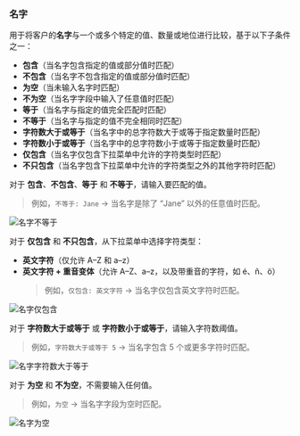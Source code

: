 ### 名字

用于将客户的**名字**与一个或多个特定的值、数量或地位进行比较，基于以下子条件之一：

- **包含**（当名字包含指定的值或部分值时匹配）
- **不包含**（当名字不包含指定的值或部分值时匹配）
- **为空**（当未输入名字时匹配）
- **不为空**（当名字字段中输入了任意值时匹配）
- **等于**（当名字与指定的值完全匹配时匹配）
- **不等于**（当名字与指定的值不完全相同时匹配）
- **字符数大于或等于**（当名字中的总字符数大于或等于指定数量时匹配）
- **字符数小于或等于**（当名字中的总字符数小于或等于指定数量时匹配）
- **仅包含**（当名字仅包含下拉菜单中允许的字符类型时匹配）
- **不只包含**（当名字包含下拉菜单中允许的字符类型之外的其他字符时匹配）

对于 **包含**、**不包含**、**等于** 和 **不等于**，请输入要匹配的值。

> 例如，`不等于: Jane` → 当名字是除了 “Jane” 以外的任意值时匹配。

<img
  src="/images/essentials/condition-sets/first-name-is-not.webp"
  alt="名字不等于"
/>

对于 **仅包含** 和 **不只包含**，从下拉菜单中选择字符类型：

- **英文字符**（仅允许 A–Z 和 a–z）
- **英文字符 + 重音变体**（允许 A–Z、a–z，以及带重音的字符，如 é、ñ、ö）
  > 例如，`仅包含: 英文字符` → 当名字仅包含英文字符时匹配。

<img
  src="/images/essentials/condition-sets/first-name-has-only.webp"
  alt="名字仅包含"
/>

对于 **字符数大于或等于** 或 **字符数小于或等于**，请输入字符数阈值。

> 例如，`字符数大于或等于 5` → 当名字包含 5 个或更多字符时匹配。

<img
  src="/images/essentials/condition-sets/first-name-has-greater-value.webp"
  alt="名字字符数大于等于"
/>

对于 **为空** 和 **不为空**，不需要输入任何值。

> 例如，`为空` → 当名字字段为空时匹配。

<img
  src="/images/essentials/condition-sets/first-name-is-empty.webp"
  alt="名字为空"
/>
